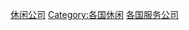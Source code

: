 {{Categories by country|nocat}}

[[Category:休闲公司|]]
[[Category:各国休闲|Category:各国休闲]]
[[Category:各国服务公司|]]